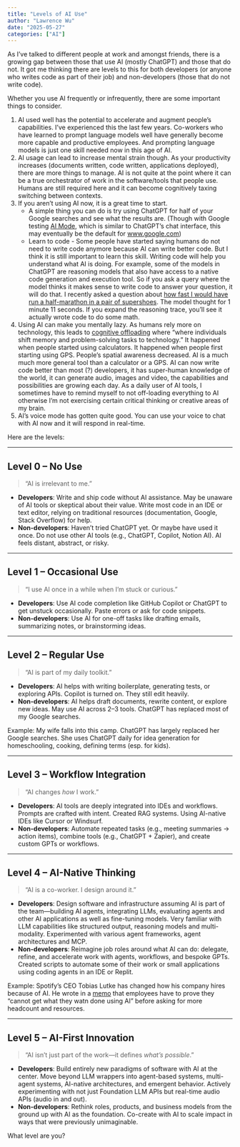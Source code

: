 ```yaml
---
title: "Levels of AI Use"
author: "Lawrence Wu"    
date: "2025-05-27"
categories: ["AI"]
---
```


As I've talked to different people at work and amongst friends, there is a growing gap between those that use AI (mostly ChatGPT) and those that do not. It got me thinking there are levels to this for both developers (or anyone who writes code as part of their job) and non-developers (those that do not write code). 

Whether you use AI frequently or infrequently, there are some important things to consider. 

1. AI used well has the potential to accelerate and augment people's capabilities. I've experienced this the last few years. Co-workers who have learned to prompt language models well have generally become more capable and productive employees. And prompting language models is just one skill needed now in this age of AI.
2. AI usage can lead to increase mental strain though. As your productivity increases (documents written, code written, applications deployed), there are more things to manage. AI is not quite at the point where it can be a true orchestrator of work in the software/tools that people use. Humans are still required here and it can become cognitively taxing switching between contexts.
3. If you aren't using AI now, it is a great time to start. 
    - A simple thing you can do is try using ChatGPT for half of your Google searches and see what the results are. (Though with Google testing [AI Mode](https://blog.google/products/search/ai-mode-search/), which is similar to ChatGPT's chat interface, this may eventually be the default for [www.google.com](https://www.google.com/))
    - Learn to code - Some people have started saying humans do not need to write code anymore because AI can write better code. But I think it is still important to learn this skill. Writing code will help you understand what AI is doing. For example, some of the models in ChatGPT are reasoning models that also have access to a native code generation and execution tool. So if you ask a query where the model thinks it makes sense to write code to answer your question, it will do that. I recently asked a question about [how fast I would have run a half-marathon in a pair of supershoes](https://chatgpt.com/share/683697b2-5da4-8011-8d43-445172d7876e). The model thought for 1 minute 11 seconds. If you expand the reasoning trace, you'll see it actually wrote code to do some math.
4. Using AI can make you mentally lazy. As humans rely more on technology, this leads to [cognitive offloading](https://www.ie.edu/center-for-health-and-well-being/blog/ais-cognitive-implications-the-decline-of-our-thinking-skills/) where "where individuals shift memory and problem-solving tasks to technology." It happened when people started using calculators. It happened when people first starting using GPS. People's spatial awareness decreased. AI is a much much more general tool than a calculator or a GPS. AI can now write code better than most (?) developers, it has super-human knowledge of the world, it can generate audio, images and video, the capabilities and possibilities are growing each day. As a daily user of AI tools, I sometimes have to remind myself to not off-loading everything to AI otherwise I'm not exercising certain critical thinking or creative areas of my brain. 
5. AI's voice mode has gotten quite good. You can use your voice to chat with AI now and it will respond in real-time. 

Here are the levels:

---

## **Level 0 – No Use**
> "AI is irrelevant to me."

- **Developers**: Write and ship code without AI assistance. May be unaware of AI tools or skeptical about their value. Write most code in an IDE or text editor, relying on traditional resources (documentation, Google, Stack Overflow) for help.
- **Non-developers**: Haven't tried ChatGPT yet. Or maybe have used it once. Do not use other AI tools (e.g., ChatGPT, Copilot, Notion AI). AI feels distant, abstract, or risky.

---

## **Level 1 – Occasional Use**
> "I use AI once in a while when I’m stuck or curious."

- **Developers**: Use AI code completion like GitHub Copilot or ChatGPT to get unstuck occasionally. Paste errors or ask for code snippets.
- **Non-developers**: Use AI for one-off tasks like drafting emails, summarizing notes, or brainstorming ideas.

---

## **Level 2 – Regular Use**
> "AI is part of my daily toolkit."

- **Developers**: AI helps with writing boilerplate, generating tests, or exploring APIs. Copilot is turned on. They still edit heavily.
- **Non-developers**: AI helps draft documents, rewrite content, or explore new ideas. May use AI across 2–3 tools. ChatGPT has replaced most of my Google searches.

Example: My wife falls into this camp. ChatGPT has largely replaced her Google searches. She uses ChatGPT daily for idea generation for homeschooling, cooking, defining terms (esp. for kids).

---

## **Level 3 – Workflow Integration**
> "AI changes *how* I work."

- **Developers**: AI tools are deeply integrated into IDEs and workflows. Prompts are crafted with intent. Created RAG systems. Using AI-native IDEs like Cursor or Windsurf.
- **Non-developers**: Automate repeated tasks (e.g., meeting summaries → action items), combine tools (e.g., ChatGPT + Zapier), and create custom GPTs or workflows.

---

## **Level 4 – AI-Native Thinking**
> "AI is a co-worker. I design around it."

- **Developers**: Design software and infrastructure assuming AI is part of the team—building AI agents, integrating LLMs, evaluating agents and other AI applications as well as fine-tuning models. Very familiar with LLM capabilities like structured output, reasoning models and multi-modality. Experimented with various agent frameworks, agent architectures and MCP.
- **Non-developers**: Reimagine job roles around what AI can do: delegate, refine, and accelerate work with agents, workflows, and bespoke GPTs. Created scripts to automate some of their work or small applications using coding agents in an IDE or Replit.

Example: Spotify's CEO Tobias Lutke has changed how his company hires because of AI. He wrote in a [memo](https://x.com/tobi/status/1909231499448401946) that employees have to prove they "cannot get what they watn done using AI" before asking for more headcount and resources.

---

## **Level 5 – AI-First Innovation**
> "AI isn’t just part of the work—it defines *what’s possible*."

- **Developers**: Build entirely new paradigms of software with AI at the center. Move beyond LLM wrappers into agent-based systems, multi-agent systems, AI-native architectures, and emergent behavior. Actively experimenting with not just Foundation LLM APIs but real-time audio APIs (audio in and out).
- **Non-developers**: Rethink roles, products, and business models from the ground up with AI as the foundation. Co-create with AI to scale impact in ways that were previously unimaginable.

What level are you?
